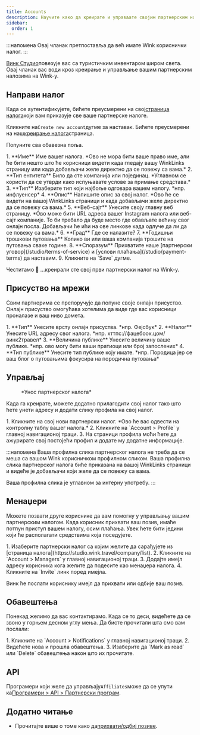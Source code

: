 ```yaml
---
title: Accounts
description: Научите како да креирате и управљате својим партнерским налозима на Wink-у.
sidebar:
  order: 1
---
```


:::напомена
Овај чланак претпоставља да већ имате Wink кориснички налог.
:::

[Винк Студио](https://studio.wink.travel)повезује вас са туристичким инвентаром широм света. Овај чланак вас води кроз креирање и управљање вашим партнерским налозима на Wink-у.

## Направи налог

Када се аутентификујете, бићете преусмерени на свој[страница налога](https://studio.wink.travel/company/list)који вам приказује све ваше партнерске налоге.

Кликните на`Create new account`дугме за наставак. Бићете преусмерени на наш[креирање налога](https://studio.wink.travel/company/create)страница.

Попуните сва обавезна поља.

<Steps>
  1. **Име** Име вашег налога. *Ово не мора бити ваше право име, али ће бити нешто што ће корисници видети када гледају вашу WinkLinks страницу или када добављачи желе директно да се повежу са вама.*
  2. **Тип ентитета** Било да сте компанија или појединац. *Углавном се користи да се утврди како испуњавате услове за примање средстава.*
  3. **Тип** Изаберите тип који најбоље одговара вашем налогу. *нпр. инфлуенсер*
  4. **Опис** Напишите опис за свој налог. *Ово ће се видети на вашој WinkLinks страници и када добављачи желе директно да се повежу са вама.*
  5. **Веб-сајт** Унесите своју главну веб страницу. *Ово може бити URL адреса вашег Instagram налога или веб-сајт компаније. То би требало да буде место где обављате већину свог онлајн посла. Добављачи ће ићи на ове линкове када одлуче да ли да се повежу са вама.*
  6. **Град** Где се налазите?
  7. **Годишњи трошкови путовања** Колико ви или ваша компанија трошите на путовања сваке године.
  8. **Споразум** Прихватите наше [партнерски уговор](/studio/terms-of-service) и [услови плаћања](/studio/payment-terms) да наставим.
  9. Кликните на `Save` дугме.
</Steps>


Честитамо 🎉 ...креирали сте свој први партнерски налог на Wink-у.

## Присуство на мрежи

Свим партнерима се препоручује да попуне своје онлајн присуство. Онлајн присуство омогућава хотелима да виде где вас корисници проналазе и ваш ниво домета.

<Steps>
  1. **Тип** Унесите врсту онлајн присуства. *нпр. Фејсбук*
  2. **Налог** Унесите URL адресу свог налога. *нпр. хттпс://фацебоок.цом/винк2травел*
  3. **Величина публике** Унесите величину ваше публике. *нпр. ово могу бити ваши пратиоци или број запослених*
  4. **Тип публике** Унесите тип публике коју имате. *нпр. Породица јер се ваш блог о путовањима фокусира на породична путовања*
</Steps>


## Управљај

<figure>
  <CloudinaryImage width="350" height="448" resize="scale" quality="best" alt="Партнерски налог" src="academy/affiliate-account" errorImage="noimage_opaque_nyrtl0.png" />

  <figcaption>*Унос партнерског налога*</figcaption>
</figure>


Када га креирате, можете додатно прилагодити свој налог тако што ћете унети адресу и додати слику профила на свој налог.

<Steps>
  1. Кликните на свој нови партнерски налог. *Ово ће вас одвести на контролну таблу вашег налога.*
  2. Кликните на `Account > Profile` у главној навигационој траци.
  3. На страници профила моћи ћете да ажурирате свој постојећи профил и додате му додатне информације.
</Steps>


:::напомена
Ваша профилна слика партнерског налога не треба да се меша са вашом Wink корисничком профилном сликом. Ваша профилна слика партнерског налога биће приказана на вашој WinkLinks страници и видеће је добављачи који желе да се повежу са вама.

Ваша профилна слика је углавном за интерну употребу.
:::

## Менаџери

Можете позвати друге кориснике да вам помогну у управљању вашим партнерским налогом. Када корисник прихвати ваш позив, имаће потпун приступ вашем налогу, осим плаћања. Увек ћете бити једини који ће располагати средствима која поседујете.

<Steps>
  1. Изаберите партнерски налог са којим желите да сарађујете из [страница налога](https://studio.wink.travel/company/list).
  2. Кликните на `Account > Managers` у главној навигационој траци.
  3. Додајте имејл адресу корисника кога желите да подесите као менаџера налога.
  4. Кликните на `Invite` линк поред имејла.
</Steps>


Винк ће послати кориснику имејл да прихвати или одбије ваш позив.

## Обавештења

Понекад желимо да вас контактирамо. Када се то деси, видећете да се звоно у горњем десном углу мења.
Да бисте прочитали шта смо вам послали:

<Steps>
  1. Кликните на `Account > Notifications` у главној навигационој траци.
  2. Видећете нова и прошла обавештења.
  3. Изаберите да `Mark as read` или `Delete` обавештења након што их прочитате.
</Steps>


## API

Програмери који желе да управљају`Affiliates`може да се упути ка[Програмери > API > Партнерски програм](/developers/apis/#affiliate-api).

## Додатно читање

* Прочитајте више о томе како да[прихвати/одбиј позиве](/user/invites).


